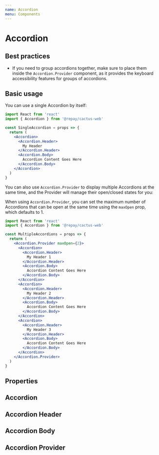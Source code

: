 ```yaml
---
name: Accordion
menu: Components
---
```



# Accordion

## Best practices

- If you need to group accordions together, make sure to place them inside the `Accordion.Provider` component, as it provides the keyboard accessibility features
for groups of accordions.

## Basic usage

You can use a single Accordion by itself:

```jsx
import React from 'react'
import { Accordion } from '@repay/cactus-web'

const SingleAccordion = props => {
  return (
    <Accordion>
      <Accordion.Header>
        My Header
      </Accordion.Header>
      <Accordion.Body>
        Accordion Content Goes Here
      </Accordion.Body>
    </Accordion>
  )
}
```

You can also use `Accordion.Provider` to display multiple Accordions at the same time, and the Provider will manage their open/closed states for you:

When using `Accordion.Provider`, you can set the maximum number of Accordions that can be open at the same time using the `maxOpen` prop, which defaults to 1.

```jsx
import React from 'react'
import { Accordion } from '@repay/cactus-web'

const MultipleAccordions = props => {
  return (
    <Accordion.Provider maxOpen={2}>
      <Accordion>
        <Accordion.Header>
          My Header 1
        </Accordion.Header>
        <Accordion.Body>
          Accordion Content Goes Here
        </Accordion.Body>
      </Accordion>
      <Accordion>
        <Accordion.Header>
          My Header 2
        </Accordion.Header>
        <Accordion.Body>
          Accordion Content Goes Here
        </Accordion.Body>
      </Accordion>
      <Accordion>
        <Accordion.Header>
          My Header 3
        </Accordion.Header>
        <Accordion.Body>
          Accordion Content Goes Here
        </Accordion.Body>
      </Accordion>
    </Accordion.Provider>
  )
}
```


## Properties

## Accordion
<PropsTable of={Accordion} />

## Accordion Header
<PropsTable of={Accordion} staticProp="AccordionHeader" />

## Accordion Body
<PropsTable of={Accordion} staticProp="AccordionBody" />

## Accordion Provider
<PropsTable of={Accordion} staticProp="AccordionProvider" />
